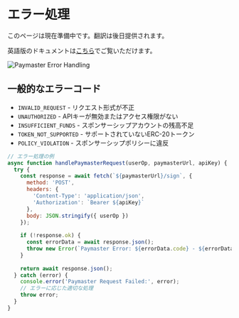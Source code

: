 # エラー処理

このページは現在準備中です。翻訳は後日提供されます。

英語版のドキュメントは[こちら](/en/developer-tools/paymaster-api/error-handling)でご覧いただけます。

<div className="flex justify-center my-8">
  <img src="/assets/paymaster-errors.png" alt="Paymaster Error Handling" className="rounded-lg shadow-md max-w-full" />
</div>

## 一般的なエラーコード

- `INVALID_REQUEST` - リクエスト形式が不正
- `UNAUTHORIZED` - APIキーが無効またはアクセス権限がない
- `INSUFFICIENT_FUNDS` - スポンサーシップアカウントの残高不足
- `TOKEN_NOT_SUPPORTED` - サポートされていないERC-20トークン
- `POLICY_VIOLATION` - スポンサーシップポリシーに違反

```javascript
// エラー処理の例
async function handlePaymasterRequest(userOp, paymasterUrl, apiKey) {
  try {
    const response = await fetch(`${paymasterUrl}/sign`, {
      method: 'POST',
      headers: {
        'Content-Type': 'application/json',
        'Authorization': `Bearer ${apiKey}`
      },
      body: JSON.stringify({ userOp })
    });
    
    if (!response.ok) {
      const errorData = await response.json();
      throw new Error(`Paymaster Error: ${errorData.code} - ${errorData.message}`);
    }
    
    return await response.json();
  } catch (error) {
    console.error('Paymaster Request Failed:', error);
    // エラーに応じた適切な処理
    throw error;
  }
}
``` 